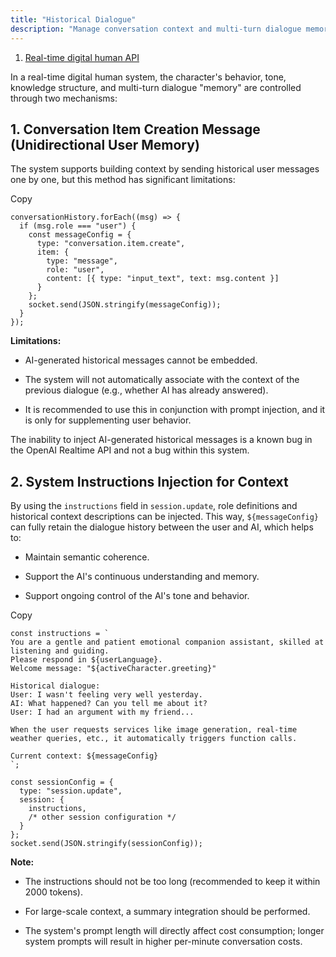 ```yaml
---
title: "Historical Dialogue"
description: "Manage conversation context and multi-turn dialogue memory"
---
```


1. [Real-time digital human API](/api/real-time-digital-human-api)

In a real-time digital human system, the character's behavior, tone, knowledge structure, and multi-turn dialogue "memory" are controlled through two mechanisms:

## 1. **Conversation Item Creation Message** (Unidirectional User Memory)

The system supports building context by sending historical user messages one by one, but this method has significant limitations:

Copy

```
conversationHistory.forEach((msg) => {
  if (msg.role === "user") {
    const messageConfig = {
      type: "conversation.item.create",
      item: {
        type: "message",
        role: "user",
        content: [{ type: "input_text", text: msg.content }]
      }
    };
    socket.send(JSON.stringify(messageConfig));
  }
});
```

**Limitations:**

* AI-generated historical messages cannot be embedded.

* The system will not automatically associate with the context of the previous dialogue (e.g., whether AI has already answered).

* It is recommended to use this in conjunction with prompt injection, and it is only for supplementing user behavior.

The inability to inject AI-generated historical messages is a known bug in the OpenAI Realtime API and not a bug within this system.

## 2. **System Instructions Injection for Context**

By using the `instructions` field in `session.update`, role definitions and historical context descriptions can be injected. This way, `${messageConfig}` can fully retain the dialogue history between the user and AI, which helps to:

* Maintain semantic coherence.

* Support the AI's continuous understanding and memory.

* Support ongoing control of the AI's tone and behavior.

Copy

```
const instructions = `
You are a gentle and patient emotional companion assistant, skilled at listening and guiding.
Please respond in ${userLanguage}.
Welcome message: "${activeCharacter.greeting}"

Historical dialogue:
User: I wasn't feeling very well yesterday.
AI: What happened? Can you tell me about it?
User: I had an argument with my friend...

When the user requests services like image generation, real-time weather queries, etc., it automatically triggers function calls.

Current context: ${messageConfig}
`;

const sessionConfig = {
  type: "session.update",
  session: {
    instructions,
    /* other session configuration */
  }
};
socket.send(JSON.stringify(sessionConfig));
```

**Note:**

* The instructions should not be too long (recommended to keep it within 2000 tokens).

* For large-scale context, a summary integration should be performed.

* The system's prompt length will directly affect cost consumption; longer system prompts will result in higher per-minute conversation costs.

